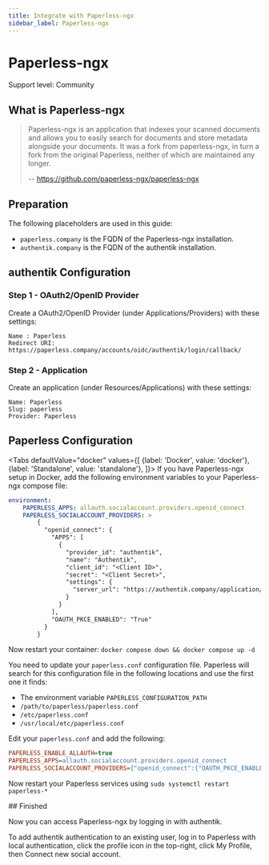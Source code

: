```yaml
---
title: Integrate with Paperless-ngx
sidebar_label: Paperless-ngx
---
```


# Paperless-ngx

<span class="badge badge--secondary">Support level: Community</span>

## What is Paperless-ngx

> Paperless-ngx is an application that indexes your scanned documents and allows you to easily search for documents and store metadata alongside your documents. It was a fork from paperless-ngx, in turn a fork from the original Paperless, neither of which are maintained any longer.
>
> -- https://github.com/paperless-ngx/paperless-ngx

## Preparation

The following placeholders are used in this guide:

- `paperless.company` is the FQDN of the Paperless-ngx installation.
- `authentik.company` is the FQDN of the authentik installation.

## authentik Configuration

### Step 1 - OAuth2/OpenID Provider

Create a OAuth2/OpenID Provider (under Applications/Providers) with these settings:

    Name : Paperless
    Redirect URI: https://paperless.company/accounts/oidc/authentik/login/callback/

### Step 2 - Application

Create an application (under Resources/Applications) with these settings:

    Name: Paperless
    Slug: paperless
    Provider: Paperless

## Paperless Configuration


<Tabs
  defaultValue="docker"
  values={[
    {label: 'Docker', value: 'docker'},
    {label: 'Standalone', value: 'standalone'},
  ]}>
  <TabItem value="docker">
If you have Paperless-ngx setup in Docker, add the following environment variables to your Paperless-ngx compose file:

```yaml
environment:
    PAPERLESS_APPS: allauth.socialaccount.providers.openid_connect
    PAPERLESS_SOCIALACCOUNT_PROVIDERS: >
        {
          "openid_connect": {
            "APPS": [
              {
                "provider_id": "authentik",
                "name": "Authentik",
                "client_id": "<Client ID>",
                "secret": "<Client Secret>",
                "settings": {
                  "server_url": "https://authentik.company/application/o/paperless/.well-known/openid-configuration"
                }
              }
            ],
            "OAUTH_PKCE_ENABLED": "True"
          }
        }
```

Now restart your container:
`docker compose down && docker compose up -d`

  </TabItem>
  <TabItem value="standalone">

You need to update your `paperless.conf` configuration file. Paperless will search for this configuration file in the following locations and use the first one it finds:

- The environment variable `PAPERLESS_CONFIGURATION_PATH`
- `/path/to/paperless/paperless.conf`
- `/etc/paperless.conf`
- `/usr/local/etc/paperless.conf`

Edit your `paperless.conf` and add the following:

```ini
PAPERLESS_ENABLE_ALLAUTH=true
PAPERLESS_APPS=allauth.socialaccount.providers.openid_connect
PAPERLESS_SOCIALACCOUNT_PROVIDERS={"openid_connect":{"OAUTH_PKCE_ENABLED":true,"APPS":[{"provider_id":"authentik","name":"authentik","client_id":"<Client ID>","secret":"<Client Secret>","settings":{"server_url":"https://authentik.company/application/o/paperless/.well-known/openid-configuration"}}]}}
```

Now restart your Paperless services using `sudo systemctl restart paperless-*`

  </TabItem>
</Tabs>
## Finished

Now you can access Paperless-ngx by logging in with authentik.

To add authentik authentication to an existing user, log in to Paperless with local authentication, click the profile icon in the top-right, click My Profile, then Connect new social account.
